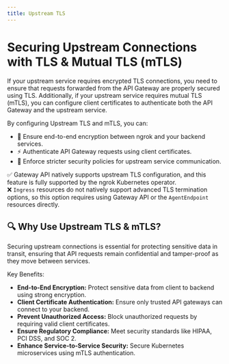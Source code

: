 ```yaml
---
title: Upstream TLS
---
```



# Securing Upstream Connections with TLS & Mutual TLS (mTLS)

If your upstream service requires encrypted TLS connections, you need to ensure that requests forwarded from the API Gateway are properly secured using TLS. 
Additionally, if your upstream service requires mutual TLS (mTLS), you can configure client certificates to authenticate both the API Gateway and the upstream service.

By configuring Upstream TLS and mTLS, you can:
- 🔐 Ensure end-to-end encryption between ngrok and your backend services.
- ⚡ Authenticate API Gateway requests using client certificates.
- 🚀 Enforce stricter security policies for upstream service communication.

✅ Gateway API natively supports upstream TLS configuration, and this feature is fully supported by the ngrok Kubernetes operator. <br />
❌ `Ingress` resources do not natively support advanced TLS termination options, so this option requires using Gateway API or the `AgentEndpoint` resources directly.

## 🔍 Why Use Upstream TLS & mTLS?

Securing upstream connections is essential for protecting sensitive data in transit, ensuring that API requests remain confidential and tamper-proof as they move between services.

Key Benefits:
- **End-to-End Encryption:** Protect sensitive data from client to backend using strong encryption.
- **Client Certificate Authentication:** Ensure only trusted API gateways can connect to your backend.
- **Prevent Unauthorized Access:** Block unauthorized requests by requiring valid client certificates.
- **Ensure Regulatory Compliance:** Meet security standards like HIPAA, PCI DSS, and SOC 2.
- **Enhance Service-to-Service Security:** Secure Kubernetes microservices using mTLS authentication.

<!-- prettier-ignore-start -->
<Tabs groupId="kind" queryString="kind">
	<TabItem value="agent-endpoint" label="AgentEndpoint" default>
	</TabItem>
	<TabItem value="cloud-endpoint" label="CloudEndpoint">
  </TabItem>
	<TabItem value="ingress" label="Ingress">
  </TabItem>
	<TabItem value="gateway-api" label="Gateway API">
  </TabItem>
</Tabs>
<!-- prettier-ignore-end -->
